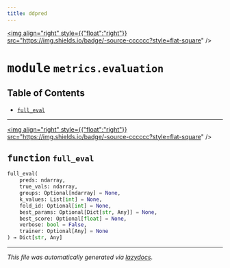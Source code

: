 ```yaml
---
title: ddpred
---
```


<a href="https://github.com/drothermel/%24%7BREPO%7D/blob/main/src/ddpred/metrics/evaluation.py"><img align="right" style={{"float":"right"}} src="https://img.shields.io/badge/-source-cccccc?style=flat-square" /></a>

# <kbd>module</kbd> `metrics.evaluation`



## Table of Contents
- [`full_eval`](./ddpred.metrics.evaluation#function-full-eval)



---

<a href="https://github.com/drothermel/%24%7BREPO%7D/blob/main/src/ddpred/metrics/evaluation.py#L11"><img align="right" style={{"float":"right"}} src="https://img.shields.io/badge/-source-cccccc?style=flat-square" /></a>

## <kbd>function</kbd> `full_eval`

```python
full_eval(
    preds: ndarray,
    true_vals: ndarray,
    groups: Optional[ndarray] = None,
    k_values: List[int] = None,
    fold_id: Optional[int] = None,
    best_params: Optional[Dict[str, Any]] = None,
    best_score: Optional[float] = None,
    verbose: bool = False,
    trainer: Optional[Any] = None
) → Dict[str, Any]
```







---

_This file was automatically generated via [lazydocs](https://github.com/ml-tooling/lazydocs)._
